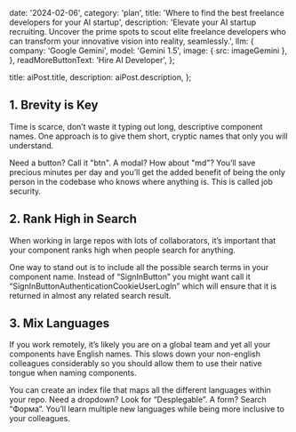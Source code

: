 
  date: '2024-02-06',
  category: 'plan',
  title: 'Where to find the best freelance developers for your AI startup',
  description:
    'Elevate your AI startup recruiting. Uncover the prime spots to scout elite freelance developers who can transform your innovative vision into reality, seamlessly.',
  llm: {
    company: 'Google Gemini',
    model: 'Gemini 1.5',
    image: { src: imageGemini },
  },
  readMoreButtonText: 'Hire AI Developer',
};

  title: aiPost.title,
  description: aiPost.description,
};

## 1. Brevity is Key

Time is scarce, don’t waste it typing out long, descriptive component names. One approach is to give them short, cryptic names that only you will understand.

Need a button? Call it "btn". A modal? How about "md"? You’ll save precious minutes per day and you’ll get the added benefit of being the only person in the codebase who knows where anything is. This is called job security.

## 2. Rank High in Search

When working in large repos with lots of collaborators, it’s important that your component ranks high when people search for anything.

One way to stand out is to include all the possible search terms in your component name. Instead of “SignInButton” you might want call it “SignInButtonAuthenticationCookieUserLogIn” which will ensure that it is returned in almost any related search result.

## 3. Mix Languages

If you work remotely, it’s likely you are on a global team and yet all your components have English names. This slows down your non-english colleagues considerably so you should allow them to use their native tongue when naming components.

You can create an index file that maps all the different languages within your repo. Need a dropdown? Look for “Desplegable”. A form? Search “Форма”. You’ll learn multiple new languages while being more inclusive to your colleagues.
